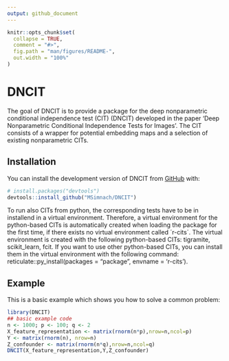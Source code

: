 ```yaml
---
output: github_document
---
```


<!-- README.md is generated from README.Rmd. Please edit that file -->

```r
knitr::opts_chunk$set(
  collapse = TRUE,
  comment = "#>",
  fig.path = "man/figures/README-",
  out.width = "100%"
)
```

# DNCIT

<!-- badges: start -->
<!-- badges: end -->

The goal of DNCIT is to provide a package for the deep nonparametric conditional independence test (CIT) (DNCIT) developed in the paper 'Deep Nonparametric Conditional Independence Tests for Images'. The CIT consists of a wrapper for potential embedding maps and a selection of existing nonparametric CITs. 

## Installation

You can install the development version of DNCIT from [GitHub](https://github.com/) with:

``` r
# install.packages("devtools")
devtools::install_github("MSimnach/DNCIT")
```

To run also CITs from python, the corresponding tests have to be in installend in a virtual environment. Therefore, a virtual environment for the python-based CITs is automatically created when loading the package for the first time, if there exists no virtual environment called ´r-cits´. The virtual environment is created with the following python-based CITs: tigramite, scikit_learn, fcit. If you want to use other python-based CITs, you can install them in the virtual environment with the following command: reticulate::py_install(packages = "package", envname = 'r-cits').

## Example

This is a basic example which shows you how to solve a common problem:

```r
library(DNCIT)
## basic example code
n <- 1000; p <- 100; q <- 2
X_feature_representation <- matrix(rnorm(n*p),nrow=n,ncol=p)
Y <- matrix(rnorm(n), nrow=n)
Z_confounder <- matrix(rnorm(n*q),nrow=n,ncol=q)
DNCIT(X_feature_representation,Y,Z_confounder)
```

